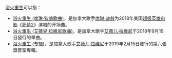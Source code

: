 [[浴火重生|浴火重生]]可以指：

*[[浴火重生_(席琳·狄翁歌曲)|浴火重生 (席琳·狄翁歌曲)]]，是加拿大歌手[[席琳·迪翁|席琳·迪翁]]为2018年美国[[超级英雄电影|超级英雄电影]]《[[死侍2|死侍2]]》演唱的开场曲。
*[[浴火重生_(艾薇兒·拉維尼歌曲)|浴火重生 (艾薇兒·拉維尼歌曲)]]，是加拿大歌手[[艾薇儿·拉维尼|艾薇儿·拉维尼]]于2018年9月19日發行的單曲。
*[[浴火重生_(专辑)|浴火重生 (专辑)]]，是加拿大歌手[[艾薇儿·拉维尼|艾薇儿·拉维尼]]于2019年2月15日發行的第六張錄音室專輯。

{{消歧义|cat=四字消歧义}}